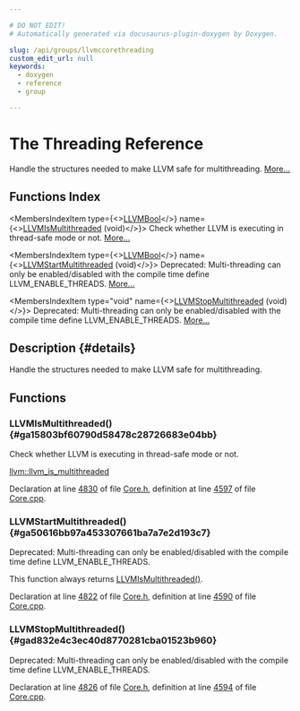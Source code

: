 ```yaml
---

# DO NOT EDIT!
# Automatically generated via docusaurus-plugin-doxygen by Doxygen.

slug: /api/groups/llvmccorethreading
custom_edit_url: null
keywords:
  - doxygen
  - reference
  - group

---
```





# The Threading Reference

<DoxygenPage pluginConfig={pluginConfig}>

Handle the structures needed to make LLVM safe for multithreading. <a href="#details">More...</a>

## Functions Index

<MembersIndex>

<MembersIndexItem
  type={<><a href="/docs/api/groups/llvmcsupporttypes/#ga209de0bceb13179a973c6a45211617bd">LLVMBool</a></>}
  name={<><a href="#ga15803bf60790d58478c28726683e04bb">LLVMIsMultithreaded</a> (void)</>}>
Check whether LLVM is executing in thread-safe mode or not. <a href="#ga15803bf60790d58478c28726683e04bb">More...</a>
</MembersIndexItem>

<MembersIndexItem
  type={<><a href="/docs/api/groups/llvmcsupporttypes/#ga209de0bceb13179a973c6a45211617bd">LLVMBool</a></>}
  name={<><a href="#ga50616bb97a453307661ba7a7e2d193c7">LLVMStartMultithreaded</a> (void)</>}>
Deprecated: Multi-threading can only be enabled/disabled with the compile time define LLVM&#95;ENABLE&#95;THREADS. <a href="#ga50616bb97a453307661ba7a7e2d193c7">More...</a>
</MembersIndexItem>

<MembersIndexItem
  type="void"
  name={<><a href="#gad832e4c3ec40d8770281cba01523b960">LLVMStopMultithreaded</a> (void)</>}>
Deprecated: Multi-threading can only be enabled/disabled with the compile time define LLVM&#95;ENABLE&#95;THREADS. <a href="#gad832e4c3ec40d8770281cba01523b960">More...</a>
</MembersIndexItem>

</MembersIndex>

## Description {#details}

Handle the structures needed to make LLVM safe for multithreading.

<SectionDefinition>

## Functions

### LLVMIsMultithreaded() {#ga15803bf60790d58478c28726683e04bb}

<MemberDefinition
  prototype="LLVMBool LLVMIsMultithreaded (void)">
Check whether LLVM is executing in thread-safe mode or not.

<SectionUser title="See Also">
<a href="/docs/api/namespaces/llvm/#a09a29eef9752b39c34aa646a5812b0a7">llvm::llvm&#95;is&#95;multithreaded</a>
</SectionUser>

Declaration at line <a href="/docs/api/files/include/include/llvm-c/core-h/#l04830">4830</a> of file <a href="/docs/api/files/include/include/llvm-c/core-h">Core.h</a>, definition at line <a href="/docs/api/files/lib/lib/ir/core-cpp/#l04597">4597</a> of file <a href="/docs/api/files/lib/lib/ir/core-cpp">Core.cpp</a>.
</MemberDefinition>

### LLVMStartMultithreaded() {#ga50616bb97a453307661ba7a7e2d193c7}

<MemberDefinition
  prototype="LLVMBool LLVMStartMultithreaded (void)">
Deprecated: Multi-threading can only be enabled/disabled with the compile time define LLVM&#95;ENABLE&#95;THREADS.

This function always returns <a href="#ga15803bf60790d58478c28726683e04bb">LLVMIsMultithreaded()</a>.

Declaration at line <a href="/docs/api/files/include/include/llvm-c/core-h/#l04822">4822</a> of file <a href="/docs/api/files/include/include/llvm-c/core-h">Core.h</a>, definition at line <a href="/docs/api/files/lib/lib/ir/core-cpp/#l04590">4590</a> of file <a href="/docs/api/files/lib/lib/ir/core-cpp">Core.cpp</a>.
</MemberDefinition>

### LLVMStopMultithreaded() {#gad832e4c3ec40d8770281cba01523b960}

<MemberDefinition
  prototype="void LLVMStopMultithreaded (void)">
Deprecated: Multi-threading can only be enabled/disabled with the compile time define LLVM&#95;ENABLE&#95;THREADS.

Declaration at line <a href="/docs/api/files/include/include/llvm-c/core-h/#l04826">4826</a> of file <a href="/docs/api/files/include/include/llvm-c/core-h">Core.h</a>, definition at line <a href="/docs/api/files/lib/lib/ir/core-cpp/#l04594">4594</a> of file <a href="/docs/api/files/lib/lib/ir/core-cpp">Core.cpp</a>.
</MemberDefinition>

</SectionDefinition>

</DoxygenPage>
